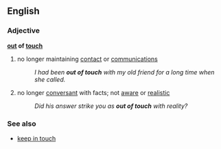 ==English==
===Adjective===
'''[[out]] of [[touch]]'''
#{{idiom}} no longer maintaining [[contact]] or [[communications]]
#:''I had been '''out of touch''' with my old friend for a long time when she called.''
#{{idiom}} no longer [[conversant]] with facts; not [[aware]] or [[realistic]]
#:''Did his answer strike you as '''out of touch''' with reality?''

===See also===
*[[keep in touch]]